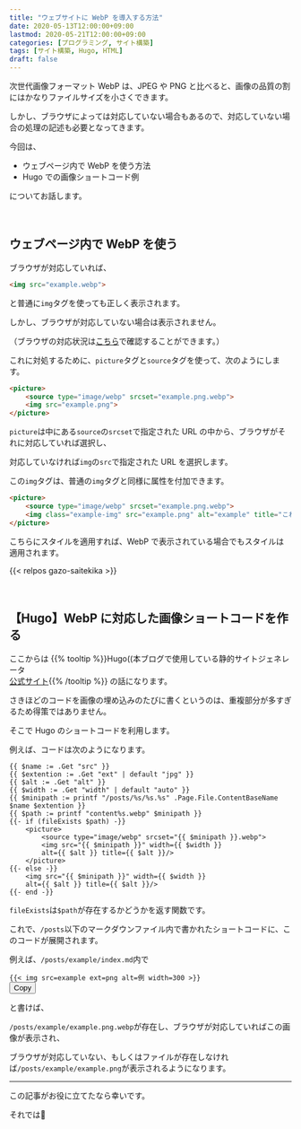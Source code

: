 ```yaml
---
title: "ウェブサイトに WebP を導入する方法"
date: 2020-05-13T12:00:00+09:00
lastmod: 2020-05-21T12:00:00+09:00
categories: [プログラミング, サイト構築]
tags: [サイト構築, Hugo, HTML]
draft: false
---
```


次世代画像フォーマット WebP は、JPEG や PNG と比べると、画像の品質の割にはかなりファイルサイズを小さくできます。

しかし、ブラウザによっては対応していない場合もあるので、対応していない場合の処理の記述も必要となってきます。

今回は、

- ウェブページ内で WebP を使う方法
- Hugo での画像ショートコード例

についてお話します。

<!--more-->

<br/>

## ウェブページ内で WebP を使う

ブラウザが対応していれば、

```html {linenos=false}
<img src="example.webp">
```

と普通に`img`タグを使っても正しく表示されます。

しかし、ブラウザが対応していない場合は表示されません。

（ブラウザの対応状況は[こちら](https://caniuse.com/#feat=webp)で確認することができます。）

これに対処するために、`picture`タグと`source`タグを使って、次のようにします。

```html
<picture>
    <source type="image/webp" srcset="example.png.webp">
    <img src="example.png">
</picture>
```

`picture`は中にある`source`の`srcset`で指定された URL の中から、ブラウザがそれに対応していれば選択し、

対応していなければ`img`の`src`で指定された URL を選択します。

この`img`タグは、普通の`img`タグと同様に属性を付加できます。

```html {hl_lines=[3], inline_hl=[1:["2-4"_"8-13"]]}
<picture>
    <source type="image/webp" srcset="example.png.webp">
    <img class="example-img" src="example.png" alt="example" title="これは例です">
</picture>
```

こちらにスタイルを適用すれば、WebP で表示されている場合でもスタイルは適用されます。

{{< relpos gazo-saitekika >}}

<br/>

## 【Hugo】WebP に対応した画像ショートコードを作る

ここからは
{{% tooltip %}}Hugo((本ブログで使用している静的サイトジェネレータ<br/>[公式サイト](https://gohugo.io){{% /tooltip %}}
の話になります。

さきほどのコードを画像の埋め込みのたびに書くというのは、重複部分が多すぎるため得策ではありません。

そこで Hugo のショートコードを利用します。

例えば、コードは次のようになります。

```go-html-template {name="img.html", id=2}
{{ $name := .Get "src" }}
{{ $extention := .Get "ext" | default "jpg" }}
{{ $alt := .Get "alt" }}
{{ $width := .Get "width" | default "auto" }}
{{ $minipath := printf "/posts/%s/%s.%s" .Page.File.ContentBaseName $name $extention }}
{{ $path := printf "content%s.webp" $minipath }}
{{- if (fileExists $path) -}}
    <picture>
        <source type="image/webp" srcset="{{ $minipath }}.webp">
        <img src="{{ $minipath }}" width={{ $width }} 
        alt={{ $alt }} title={{ $alt }}/>
    </picture>
{{- else -}}
    <img src="{{ $minipath }}" width={{ $width }}
    alt={{ $alt }} title={{ $alt }}/>
{{- end -}}
```

`fileExists`は`$path`が存在するかどうかを返す関数です。

これで、`/posts`以下のマークダウンファイル内で書かれたショートコードに、このコードが展開されます。

例えば、`/posts/example/index.md`内で

<div class="highlight" style="position: relative;"><pre class="chroma"><code class="language-go-html-template" data-lang="go-html-template"><span>{</span>{<span class="p">&lt;</span> <span class="nt">img</span> <span class="na">src</span><span class="o">=</span><span class="s">example</span> <span class="na">ext</span><span class="o">=</span><span class="s">png</span> <span class="na">alt</span><span class="o">=</span><span class="s">例</span> <span class="na">width</span><span class="o">=</span><span class="s">300</span> <span class="p"></span><span class="p">&gt;</span>}}
</code><button class="copy-button" type="button">Copy</button></pre></div>

と書けば、

`/posts/example/example.png.webp`が存在し、ブラウザが対応していればこの画像が表示され、

ブラウザが対応していない、もしくはファイルが存在しなければ`/posts/example/example.png`が表示されるようになります。

---

この記事がお役に立てたなら幸いです。

それでは:wave:
